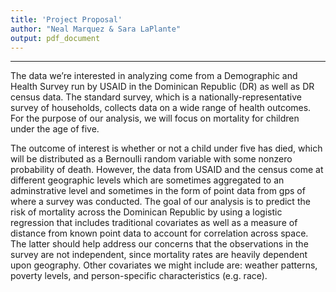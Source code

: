 ```yaml
---
title: 'Project Proposal'
author: "Neal Marquez & Sara LaPlante"
output: pdf_document
---
```


***


The data we're interested in analyzing come from a Demographic and Health Survey run by USAID in the Dominican Republic (DR) as well as DR census data. The standard survey, which is a nationally-representative survey of households, collects data on a wide range of health outcomes. For the purpose of our analysis, we will focus on mortality for children under the age of five. 

The outcome of interest is whether or not a child under five has died, which will be distributed as a Bernoulli random variable with some nonzero probability of death. However, the data from USAID and the census come at different geographic levels which are sometimes aggregated to an adminstrative level and sometimes in the form of point data from gps of where a survey was conducted. The goal of our analysis is to predict the risk of mortality across the Dominican Republic by using a logistic regression that includes traditional covariates as well as a measure of distance from known point data to account for correlation across space. The latter should help address our concerns that the observations in the survey are not independent, since mortality rates are heavily dependent upon geography. Other covariates we might include are: weather patterns, poverty levels, and person-specific characteristics (e.g. race). 


```r


```

